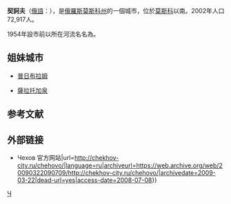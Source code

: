 {{Infobox Russian town}}
'''契訶夫'''（[[俄語|俄語]]：'''{{lang|ru|Че́хов}}'''），是[[俄羅斯|俄羅斯]][[莫斯科州|莫斯科州]]的一個城市，位於[[莫斯科|莫斯科]]以南。2002年人口72,917人。

1954年設市前以所在河流名名為{{lang|ru|Лопа́сня}}。

== 姐妹城市 ==
* {{CZE}}[[普日布拉姆|普日布拉姆]]
* {{USA}}[[薩拉托加泉|薩拉托加泉]]

== 参考文献 ==
{{reflist}}

== 外部链接 ==
* {{Cite web|title=Чеховский муниципальный район Московской области. Официальный сайт. {{!}} Чехов 官方网站|url=http://chekhov-city.ru/chehovo/|language=ru|archiveurl=https://web.archive.org/web/20090322090709/http://chekhov-city.ru/chehovo/|archivedate=2009-03-22|dead-url=yes|access-date=2008-07-08}}

{{Cities and towns in Moscow Oblast}}

[[Category:莫斯科州城市|Ч]]
